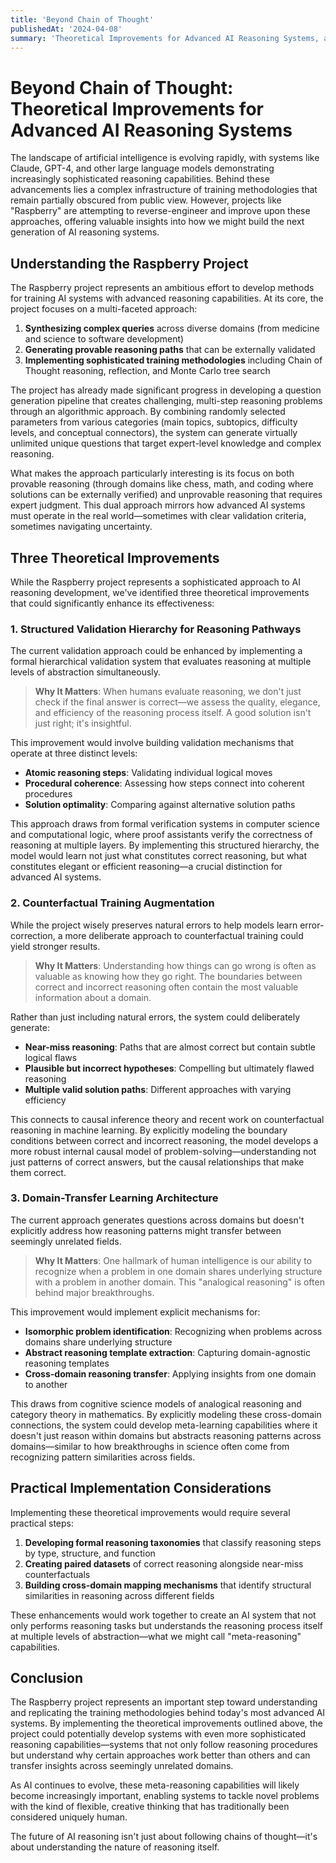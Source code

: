 ```yaml
---
title: 'Beyond Chain of Thought'
publishedAt: '2024-04-08'
summary: 'Theoretical Improvements for Advanced AI Reasoning Systems, and a reflection on OpenAI's Strawberry .'
---
```


# Beyond Chain of Thought: Theoretical Improvements for Advanced AI Reasoning Systems

The landscape of artificial intelligence is evolving rapidly, with systems like Claude, GPT-4, and other large language models demonstrating increasingly sophisticated reasoning capabilities. Behind these advancements lies a complex infrastructure of training methodologies that remain partially obscured from public view. However, projects like "Raspberry" are attempting to reverse-engineer and improve upon these approaches, offering valuable insights into how we might build the next generation of AI reasoning systems.

## Understanding the Raspberry Project

The Raspberry project represents an ambitious effort to develop methods for training AI systems with advanced reasoning capabilities. At its core, the project focuses on a multi-faceted approach:

1. **Synthesizing complex queries** across diverse domains (from medicine and science to software development)
2. **Generating provable reasoning paths** that can be externally validated
3. **Implementing sophisticated training methodologies** including Chain of Thought reasoning, reflection, and Monte Carlo tree search

The project has already made significant progress in developing a question generation pipeline that creates challenging, multi-step reasoning problems through an algorithmic approach. By combining randomly selected parameters from various categories (main topics, subtopics, difficulty levels, and conceptual connectors), the system can generate virtually unlimited unique questions that target expert-level knowledge and complex reasoning.

What makes the approach particularly interesting is its focus on both provable reasoning (through domains like chess, math, and coding where solutions can be externally verified) and unprovable reasoning that requires expert judgment. This dual approach mirrors how advanced AI systems must operate in the real world—sometimes with clear validation criteria, sometimes navigating uncertainty.

## Three Theoretical Improvements

While the Raspberry project represents a sophisticated approach to AI reasoning development, we've identified three theoretical improvements that could significantly enhance its effectiveness:

### 1. Structured Validation Hierarchy for Reasoning Pathways

The current validation approach could be enhanced by implementing a formal hierarchical validation system that evaluates reasoning at multiple levels of abstraction simultaneously.

> **Why It Matters**: When humans evaluate reasoning, we don't just check if the final answer is correct—we assess the quality, elegance, and efficiency of the reasoning process itself. A good solution isn't just right; it's insightful.

This improvement would involve building validation mechanisms that operate at three distinct levels:

- **Atomic reasoning steps**: Validating individual logical moves
- **Procedural coherence**: Assessing how steps connect into coherent procedures
- **Solution optimality**: Comparing against alternative solution paths

This approach draws from formal verification systems in computer science and computational logic, where proof assistants verify the correctness of reasoning at multiple layers. By implementing this structured hierarchy, the model would learn not just what constitutes correct reasoning, but what constitutes elegant or efficient reasoning—a crucial distinction for advanced AI systems.

### 2. Counterfactual Training Augmentation

While the project wisely preserves natural errors to help models learn error-correction, a more deliberate approach to counterfactual training could yield stronger results.

> **Why It Matters**: Understanding how things can go wrong is often as valuable as knowing how they go right. The boundaries between correct and incorrect reasoning often contain the most valuable information about a domain.

Rather than just including natural errors, the system could deliberately generate:

- **Near-miss reasoning**: Paths that are almost correct but contain subtle logical flaws
- **Plausible but incorrect hypotheses**: Compelling but ultimately flawed reasoning
- **Multiple valid solution paths**: Different approaches with varying efficiency

This connects to causal inference theory and recent work on counterfactual reasoning in machine learning. By explicitly modeling the boundary conditions between correct and incorrect reasoning, the model develops a more robust internal causal model of problem-solving—understanding not just patterns of correct answers, but the causal relationships that make them correct.

### 3. Domain-Transfer Learning Architecture

The current approach generates questions across domains but doesn't explicitly address how reasoning patterns might transfer between seemingly unrelated fields.

> **Why It Matters**: One hallmark of human intelligence is our ability to recognize when a problem in one domain shares underlying structure with a problem in another domain. This "analogical reasoning" is often behind major breakthroughs.

This improvement would implement explicit mechanisms for:

- **Isomorphic problem identification**: Recognizing when problems across domains share underlying structure
- **Abstract reasoning template extraction**: Capturing domain-agnostic reasoning templates
- **Cross-domain reasoning transfer**: Applying insights from one domain to another

This draws from cognitive science models of analogical reasoning and category theory in mathematics. By explicitly modeling these cross-domain connections, the system could develop meta-learning capabilities where it doesn't just reason within domains but abstracts reasoning patterns across domains—similar to how breakthroughs in science often come from recognizing pattern similarities across fields.

## Practical Implementation Considerations

Implementing these theoretical improvements would require several practical steps:

1. **Developing formal reasoning taxonomies** that classify reasoning steps by type, structure, and function
2. **Creating paired datasets** of correct reasoning alongside near-miss counterfactuals
3. **Building cross-domain mapping mechanisms** that identify structural similarities in reasoning across different fields

These enhancements would work together to create an AI system that not only performs reasoning tasks but understands the reasoning process itself at multiple levels of abstraction—what we might call "meta-reasoning" capabilities.

## Conclusion

The Raspberry project represents an important step toward understanding and replicating the training methodologies behind today's most advanced AI systems. By implementing the theoretical improvements outlined above, the project could potentially develop systems with even more sophisticated reasoning capabilities—systems that not only follow reasoning procedures but understand why certain approaches work better than others and can transfer insights across seemingly unrelated domains.

As AI continues to evolve, these meta-reasoning capabilities will likely become increasingly important, enabling systems to tackle novel problems with the kind of flexible, creative thinking that has traditionally been considered uniquely human.

The future of AI reasoning isn't just about following chains of thought—it's about understanding the nature of reasoning itself.
